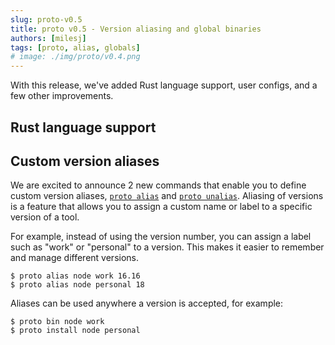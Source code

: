 ```yaml
---
slug: proto-v0.5
title: proto v0.5 - Version aliasing and global binaries
authors: [milesj]
tags: [proto, alias, globals]
# image: ./img/proto/v0.4.png
---
```


With this release, we've added Rust language support, user configs, and a few other improvements.

<!--truncate-->

## Rust language support

## Custom version aliases

We are excited to announce 2 new commands that enable you to define custom version aliases,
[`proto alias`](/docs/proto/commands/alias) and [`proto unalias`](/docs/proto/commands/unalias).
Aliasing of versions is a feature that allows you to assign a custom name or label to a specific
version of a tool.

For example, instead of using the version number, you can assign a label such as "work" or
"personal" to a version. This makes it easier to remember and manage different versions.

```shell
$ proto alias node work 16.16
$ proto alias node personal 18
```

Aliases can be used anywhere a version is accepted, for example:

```shell
$ proto bin node work
$ proto install node personal
```
